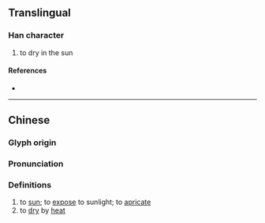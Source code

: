 {{character info}}
==Translingual==

===Han character===
{{Han char|rn=86|rad=火|as=11|sn=15|four=|canj=QJSMF|ids=⿱彗火}}

# to dry in the sun

====References====
* {{Han ref|kx=0681.010|dkj=19353|dj=1092.180|hdz=32227.060|uh=71AD|ud=29101}}

----

==Chinese==
{{zh-forms}}

===Glyph origin===
{{Han etym}}

===Pronunciation===
{{zh-pron
|m=wèi
|c=wai6
|mc=y
|oc=y
|cat=
}}

===Definitions===
{{zh-hanzi}}

# to [[sun]]; to [[expose]] to sunlight; to [[apricate]]
# to [[dry]] by [[heat]]